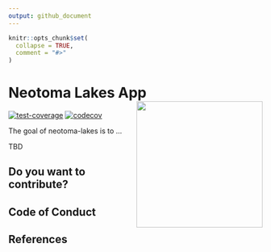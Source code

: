 ```yaml
---
output: github_document
---
```


<!-- README.md is generated from README.Rmd. Please edit that file -->

```r
knitr::opts_chunk$set(
  collapse = TRUE,
  comment = "#>"
)
```

# Neotoma Lakes App <img src="www/neotomalakes_logo.png" align="right" height="250" />

<!-- badges: start -->
[![test-coverage](https://github.com/flor14/neotoma-lakes/actions/workflows/test-coverage.yaml/badge.svg)](https://github.com/flor14/neotoma-lakes/actions/workflows/test-coverage.yaml)
[![codecov](https://codecov.io/gh/flor14/neotoma-lakes/branch/main/graph/badge.svg)](https://codecov.io/gh/flor14/neotoma-lakes)
<!-- badges: end -->

The goal of neotoma-lakes is to ...

TBD

## Do you want to contribute?

## Code of Conduct

## References

